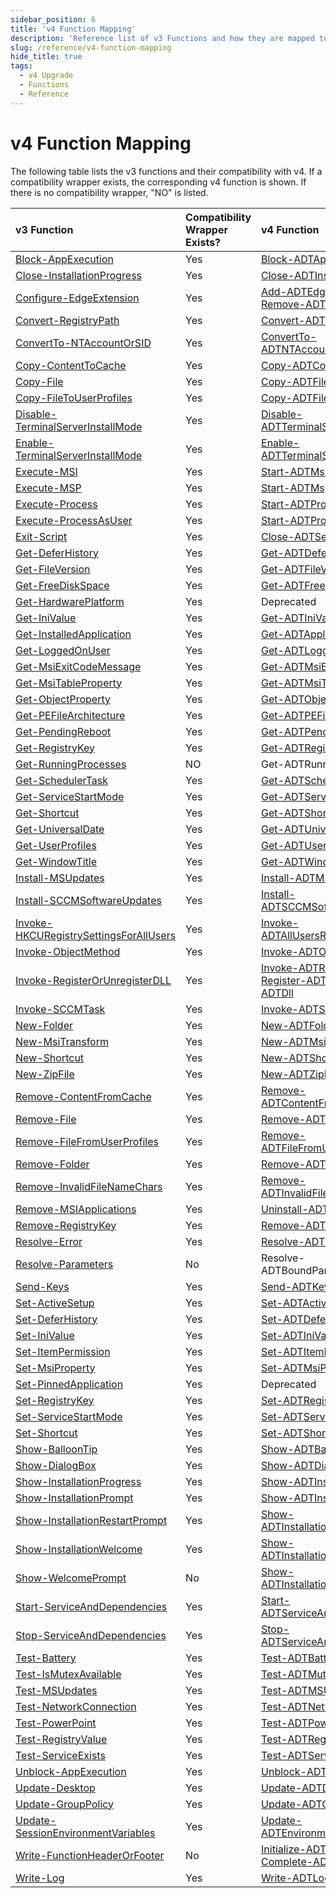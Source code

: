 ```yaml
---
sidebar_position: 6
title: 'v4 Function Mapping'
description: 'Reference list of v3 Functions and how they are mapped to the new v4 functions.'
slug: /reference/v4-function-mapping
hide_title: true
tags:
  - v4 Upgrade
  - Functions
  - Reference
---
```


# v4 Function Mapping

The following table lists the v3 functions and their compatibility with v4. If a compatibility wrapper exists, the corresponding v4 function is shown. If there is no compatibility wrapper, "NO" is listed.

| v3 Function                            | Compatibility Wrapper Exists? | v4 Function                                              |
|:---------------------------------------|:------------------------------|:---------------------------------------------------------|
| [Block-AppExecution](../../versioned_docs/version-3.10.2/reference/functions/Block-AppExecution.mdx)                     | Yes                           | [Block-ADTAppExecution](./functions/Block-ADTAppExecution.mdx)                                    |
| [Close-InstallationProgress](../../versioned_docs/version-3.10.2/reference/functions/Close-InstallationProgress.mdx)             | Yes                           | [Close-ADTInstallationProgress](./functions/Close-ADTInstallationProgress.mdx)                            |
| [Configure-EdgeExtension](../../versioned_docs/version-3.10.2/reference/functions/Configure-EdgeExtension.mdx)                | Yes                           | [Add-ADTEdgeExtension](./functions/Add-ADTEdgeExtension.mdx) / [Remove-ADTEdgeExtension](./functions/Remove-ADTEdgeExtension.mdx)           |
| [Convert-RegistryPath](../../versioned_docs/version-3.10.2/reference/functions/Convert-RegistryPath.mdx)                   | Yes                           | [Convert-ADTRegistryPath](./functions/Convert-ADTRegistryPath.mdx)                                  |
| [ConvertTo-NTAccountOrSID](../../versioned_docs/version-3.10.2/reference/functions/ConvertTo-NTAccountOrSID.mdx)               | Yes                           | [ConvertTo-ADTNTAccountOrSID](./functions/ConvertTo-ADTNTAccountOrSID.mdx)                              |
| [Copy-ContentToCache](../../versioned_docs/version-3.10.2/reference/functions/Copy-ContentToCache.mdx)                    | Yes                           | [Copy-ADTContentToCache](./functions/Copy-ADTContentToCache.mdx)                                   |
| [Copy-File](../../versioned_docs/version-3.10.2/reference/functions/Copy-File.mdx)                              | Yes                           | [Copy-ADTFile](./functions/Copy-ADTFile.mdx)                                             |
| [Copy-FileToUserProfiles](../../versioned_docs/version-3.10.2/reference/functions/Copy-FileToUserProfiles.mdx)                | Yes                           | [Copy-ADTFileToUserProfiles](./functions/Copy-ADTFileToUserProfiles.mdx)                               |
| [Disable-TerminalServerInstallMode](../../versioned_docs/version-3.10.2/reference/functions/Disable-TerminalServerInstallMode.mdx)      | Yes                           | [Disable-ADTTerminalServerInstallMode](./functions/Disable-ADTTerminalServerInstallMode.mdx)                     |
| [Enable-TerminalServerInstallMode](../../versioned_docs/version-3.10.2/reference/functions/Enable-TerminalServerInstallMode.mdx)       | Yes                           | [Enable-ADTTerminalServerInstallMode](./functions/Enable-ADTTerminalServerInstallMode.mdx)                      |
| [Execute-MSI](../../versioned_docs/version-3.10.2/reference/functions/Execute-MSI.mdx)                            | Yes                           | [Start-ADTMsiProcess](./functions/Start-ADTMsiProcess.mdx)                                      |
| [Execute-MSP](../../versioned_docs/version-3.10.2/reference/functions/Execute-MSP.mdx)                            | Yes                           | [Start-ADTMspProcess](./functions/Start-ADTMspProcess.mdx)                                      |
| [Execute-Process](../../versioned_docs/version-3.10.2/reference/functions/Execute-Process.mdx)                        | Yes                           | [Start-ADTProcess](./functions/Start-ADTProcess.mdx)                                         |
| [Execute-ProcessAsUser](../../versioned_docs/version-3.10.2/reference/functions/Execute-ProcessAsUser.mdx)                  | Yes                           | [Start-ADTProcessAsUser](./functions/Start-ADTProcessAsUser.mdx)                                   |
| [Exit-Script](../../versioned_docs/version-3.10.2/reference/functions/Exit-Script.mdx)                            | Yes                           | [Close-ADTSession](./functions/Close-ADTSession.mdx)                                         |
| [Get-DeferHistory](../../versioned_docs/version-3.10.2/reference/functions/Get-DeferHistory.mdx)                      | Yes                           | [Get-ADTDeferHistory](./functions/Get-ADTDeferHistory.mdx)                                      |
| [Get-FileVersion](../../versioned_docs/version-3.10.2/reference/functions/Get-FileVersion.mdx)                       | Yes                           | [Get-ADTFileVersion](./functions/Get-ADTFileVersion.mdx)                                       |
| [Get-FreeDiskSpace](../../versioned_docs/version-3.10.2/reference/functions/Get-FreeDiskSpace.mdx)                     | Yes                           | [Get-ADTFreeDiskSpace](./functions/Get-ADTFreeDiskSpace.mdx)                                     |
| [Get-HardwarePlatform](../../versioned_docs/version-3.10.2/reference/functions/Get-HardwarePlatform.mdx)                   | Yes                           | Deprecated                                               |
| [Get-IniValue](../../versioned_docs/version-3.10.2/reference/functions/Get-IniValue.mdx)                           | Yes                           | [Get-ADTIniValue](./functions/Get-ADTIniValue.mdx)                                          |
| [Get-InstalledApplication](../../versioned_docs/version-3.10.2/reference/functions/Get-InstalledApplication.mdx)               | Yes                           | [Get-ADTApplication](./functions/Get-ADTApplication.mdx)                                       |
| [Get-LoggedOnUser](../../versioned_docs/version-3.10.2/reference/functions/Get-LoggedOnUser.mdx)                       | Yes                           | [Get-ADTLoggedOnUser](./functions/Get-ADTLoggedOnUser.mdx)                                      |
| [Get-MsiExitCodeMessage](../../versioned_docs/version-3.10.2/reference/functions/Get-MsiExitCodeMessage.mdx)                 | Yes                           | [Get-ADTMsiExitCodeMessage](./functions/Get-ADTMsiExitCodeMessage.mdx)                                |
| [Get-MsiTableProperty](../../versioned_docs/version-3.10.2/reference/functions/Get-MsiTableProperty.mdx)                  | Yes                           | [Get-ADTMsiTableProperty](./functions/Get-ADTMsiTableProperty.mdx)                                  |
| [Get-ObjectProperty](../../versioned_docs/version-3.10.2/reference/functions/Get-ObjectProperty.mdx)                     | Yes                           | [Get-ADTObjectProperty](./functions/Get-ADTObjectProperty.mdx)                                    |
| [Get-PEFileArchitecture](../../versioned_docs/version-3.10.2/reference/functions/Get-PEFileArchitecture.mdx)                 | Yes                           | [Get-ADTPEFileArchitecture](./functions/Get-ADTPEFileArchitecture.mdx)                                |
| [Get-PendingReboot](../../versioned_docs/version-3.10.2/reference/functions/Get-PendingReboot.mdx)                      | Yes                           | [Get-ADTPendingReboot](./functions/Get-ADTPendingReboot.mdx)                                     |
| [Get-RegistryKey](../../versioned_docs/version-3.10.2/reference/functions/Get-RegistryKey.mdx)                        | Yes                           | [Get-ADTRegistryKey](./functions/Get-ADTRegistryKey.mdx)                                       |
| [Get-RunningProcesses](../../versioned_docs/version-3.10.2/reference/functions/Get-RunningProcesses.mdx)                   | NO                            | Get-ADTRunningProcesses                                  |
| [Get-SchedulerTask](../../versioned_docs/version-3.10.2/reference/functions/Get-SchedulerTask.mdx)                      | Yes                           | [Get-ADTSchedulerTask](./functions/Get-ADTSchedulerTask.mdx)                                     |
| [Get-ServiceStartMode](../../versioned_docs/version-3.10.2/reference/functions/Get-ServiceStartMode.mdx)                  | Yes                           | [Get-ADTServiceStartMode](./functions/Get-ADTServiceStartMode.mdx)                                  |
| [Get-Shortcut](../../versioned_docs/version-3.10.2/reference/functions/Get-Shortcut.mdx)                           | Yes                           | [Get-ADTShortcut](./functions/Get-ADTShortcut.mdx)                                          |
| [Get-UniversalDate](../../versioned_docs/version-3.10.2/reference/functions/Get-UniversalDate.mdx)                      | Yes                           | [Get-ADTUniversalDate](./functions/Get-ADTUniversalDate.mdx)                                     |
| [Get-UserProfiles](../../versioned_docs/version-3.10.2/reference/functions/Get-UserProfiles.mdx)                       | Yes                           | [Get-ADTUserProfiles](./functions/Get-ADTUserProfiles.mdx)                                      |
| [Get-WindowTitle](../../versioned_docs/version-3.10.2/reference/functions/Get-WindowTitle.mdx)                        | Yes                           | [Get-ADTWindowTitle](./functions/Get-ADTWindowTitle.mdx)                                       |
| [Install-MSUpdates](../../versioned_docs/version-3.10.2/reference/functions/Install-MSUpdates.mdx)                      | Yes                           | [Install-ADTMSUpdates](./functions/Install-ADTMSUpdates.mdx)                                     |
| [Install-SCCMSoftwareUpdates](../../versioned_docs/version-3.10.2/reference/functions/Install-SCCMSoftwareUpdates.mdx)            | Yes                           | [Install-ADTSCCMSoftwareUpdates](./functions/Install-ADTSCCMSoftwareUpdates.mdx)                           |
| [Invoke-HKCURegistrySettingsForAllUsers](../../versioned_docs/version-3.10.2/reference/functions/Invoke-HKCURegistrySettingsForAllUsers.mdx) | Yes                           | [Invoke-ADTAllUsersRegistryAction](./functions/Invoke-ADTAllUsersRegistryAction.mdx)                         |
| [Invoke-ObjectMethod](../../versioned_docs/version-3.10.2/reference/functions/Invoke-ObjectMethod.mdx)                    | Yes                           | [Invoke-ADTObjectMethod](./functions/Invoke-ADTObjectMethod.mdx)                                   |
| [Invoke-RegisterOrUnregisterDLL](../../versioned_docs/version-3.10.2/reference/functions/Invoke-RegisterOrUnregisterDLL.mdx)         | Yes                           | [Invoke-ADTRegSvr32](./functions/Invoke-ADTRegSvr32.mdx) / [Register-ADTDll](./functions/Register-ADTDll.mdx) / [Unregister-ADTDll](./functions/Unregister-ADTDll.mdx) |
| [Invoke-SCCMTask](../../versioned_docs/version-3.10.2/reference/functions/Invoke-SCCMTask.mdx)                        | Yes                           | [Invoke-ADTSCCMTask](./functions/Invoke-ADTSCCMTask.mdx)                                       |
| [New-Folder](../../versioned_docs/version-3.10.2/reference/functions/New-Folder.mdx)                             | Yes                           | [New-ADTFolder](./functions/New-ADTFolder.mdx)                                            |
| [New-MsiTransform](../../versioned_docs/version-3.10.2/reference/functions/New-MsiTransform.mdx)                       | Yes                           | [New-ADTMsiTransform](./functions/New-ADTMsiTransform.mdx)                                      |
| [New-Shortcut](../../versioned_docs/version-3.10.2/reference/functions/New-Shortcut.mdx)                           | Yes                           | [New-ADTShortcut](./functions/New-ADTShortcut.mdx)                                          |
| [New-ZipFile](../../versioned_docs/version-3.10.2/reference/functions/New-ZipFile.mdx)                            | Yes                           | [New-ADTZipFile](./functions/New-ADTZipFile.mdx)                                           |
| [Remove-ContentFromCache](../../versioned_docs/version-3.10.2/reference/functions/Remove-ContentFromCache.mdx)               | Yes                           | [Remove-ADTContentFromCache](./functions/Remove-ADTContentFromCache.mdx)                               |
| [Remove-File](../../versioned_docs/version-3.10.2/reference/functions/Remove-File.mdx)                           | Yes                           | [Remove-ADTFile](./functions/Remove-ADTFile.mdx)                                           |
| [Remove-FileFromUserProfiles](../../versioned_docs/version-3.10.2/reference/functions/Remove-FileFromUserProfiles.mdx)            | Yes                           | [Remove-ADTFileFromUserProfiles](./functions/Remove-ADTFileFromUserProfiles.mdx)                           |
| [Remove-Folder](../../versioned_docs/version-3.10.2/reference/functions/Remove-Folder.mdx)                         | Yes                           | [Remove-ADTFolder](./functions/Remove-ADTFolder.mdx)                                         |
| [Remove-InvalidFileNameChars](../../versioned_docs/version-3.10.2/reference/functions/Remove-InvalidFileNameChars.mdx)            | Yes                           | [Remove-ADTInvalidFileNameChars](./functions/Remove-ADTInvalidFileNameChars.mdx)                           |
| [Remove-MSIApplications](../../versioned_docs/version-3.10.2/reference/functions/Remove-MSIApplications.mdx)                 | Yes                           | [Uninstall-ADTApplication](./functions/Uninstall-ADTApplication.mdx)                                 |
| [Remove-RegistryKey](../../versioned_docs/version-3.10.2/reference/functions/Remove-RegistryKey.mdx)                     | Yes                           | [Remove-ADTRegistryKey](./functions/Remove-ADTRegistryKey.mdx)                                    |
| [Resolve-Error](../../versioned_docs/version-3.10.2/reference/functions/Resolve-Error.mdx)                          | Yes                           | [Resolve-ADTErrorRecord](./functions/Resolve-ADTErrorRecord.mdx)                                   |
| [Resolve-Parameters](../../versioned_docs/version-3.10.2/reference/functions/Resolve-Parameters.mdx)                     | No                            | Resolve-ADTBoundParameters                               |
| [Send-Keys](../../versioned_docs/version-3.10.2/reference/functions/Send-Keys.mdx)                              | Yes                           | [Send-ADTKeys](./functions/Send-ADTKeys.mdx)                                             |
| [Set-ActiveSetup](../../versioned_docs/version-3.10.2/reference/functions/Set-ActiveSetup.mdx)                        | Yes                           | [Set-ADTActiveSetup](./functions/Set-ADTActiveSetup.mdx)                                       |
| [Set-DeferHistory](../../versioned_docs/version-3.10.2/reference/functions/Set-DeferHistory.mdx)                       | Yes                           | [Set-ADTDeferHistory](./functions/Set-ADTDeferHistory.mdx)                                      |
| [Set-IniValue](../../versioned_docs/version-3.10.2/reference/functions/Set-IniValue.mdx)                           | Yes                           | [Set-ADTIniValue](./functions/Set-ADTIniValue.mdx)                                          |
| [Set-ItemPermission](../../versioned_docs/version-3.10.2/reference/functions/Set-ItemPermission.mdx)                     | Yes                           | [Set-ADTItemPermission](./functions/Set-ADTItemPermission.mdx)                                    |
| [Set-MsiProperty](../../versioned_docs/version-3.10.2/reference/functions/Set-MsiProperty.mdx)                        | Yes                           | [Set-ADTMsiProperty](./functions/Set-ADTMsiProperty.mdx)                                       |
| [Set-PinnedApplication](../../versioned_docs/version-3.10.2/reference/functions/Set-PinnedApplication.mdx)                  | Yes                           | Deprecated                                               |
| [Set-RegistryKey](../../versioned_docs/version-3.10.2/reference/functions/Set-RegistryKey.mdx)                        | Yes                           | [Set-ADTRegistryKey](./functions/Set-ADTRegistryKey.mdx)                                       |
| [Set-ServiceStartMode](../../versioned_docs/version-3.10.2/reference/functions/Set-ServiceStartMode.mdx)                  | Yes                           | [Set-ADTServiceStartMode](./functions/Set-ADTServiceStartMode.mdx)                                  |
| [Set-Shortcut](../../versioned_docs/version-3.10.2/reference/functions/Set-Shortcut.mdx)                           | Yes                           | [Set-ADTShortcut](./functions/Set-ADTShortcut.mdx)                                          |
| [Show-BalloonTip](../../versioned_docs/version-3.10.2/reference/functions/Show-BalloonTip.mdx)                        | Yes                           | [Show-ADTBalloonTip](./functions/Show-ADTBalloonTip.mdx)                                       |
| [Show-DialogBox](../../versioned_docs/version-3.10.2/reference/functions/Show-DialogBox.mdx)                         | Yes                           | [Show-ADTDialogBox](./functions/Show-ADTDialogBox.mdx)                                        |
| [Show-InstallationProgress](../../versioned_docs/version-3.10.2/reference/functions/Show-InstallationProgress.mdx)              | Yes                           | [Show-ADTInstallationProgress](./functions/Show-ADTInstallationProgress.mdx)                             |
| [Show-InstallationPrompt](../../versioned_docs/version-3.10.2/reference/functions/Show-InstallationPrompt.mdx)                | Yes                           | [Show-ADTInstallationPrompt](./functions/Show-ADTInstallationPrompt.mdx)                                |
| [Show-InstallationRestartPrompt](../../versioned_docs/version-3.10.2/reference/functions/Show-InstallationRestartPrompt.mdx)         | Yes                           | [Show-ADTInstallationRestartPrompt](./functions/Show-ADTInstallationRestartPrompt.mdx)                        |
| [Show-InstallationWelcome](../../versioned_docs/version-3.10.2/reference/functions/Show-InstallationWelcome.mdx)               | Yes                           | [Show-ADTInstallationWelcome](./functions/Show-ADTInstallationWelcome.mdx)                              |
| [Show-WelcomePrompt](../../versioned_docs/version-3.10.2/reference/functions/Show-WelcomePrompt.mdx)                     | No                            | [Show-ADTInstallationWelcome](./functions/Show-ADTInstallationWelcome.mdx)                              |
| [Start-ServiceAndDependencies](../../versioned_docs/version-3.10.2/reference/functions/Start-ServiceAndDependencies.mdx)           | Yes                           | [Start-ADTServiceAndDependencies](./functions/Start-ADTServiceAndDependencies.mdx)                          |
| [Stop-ServiceAndDependencies](../../versioned_docs/version-3.10.2/reference/functions/Stop-ServiceAndDependencies.mdx)            | Yes                           | [Stop-ADTServiceAndDependencies](./functions/Stop-ADTServiceAndDependencies.mdx)                           |
| [Test-Battery](../../versioned_docs/version-3.10.2/reference/functions/Test-Battery.mdx)                           | Yes                           | [Test-ADTBattery](./functions/Test-ADTBattery.mdx)                                          |
| [Test-IsMutexAvailable](../../versioned_docs/version-3.10.2/reference/functions/Test-IsMutexAvailable.mdx)                  | Yes                           | [Test-ADTMutexAvailability](./functions/Test-ADTMutexAvailability.mdx)                                |
| [Test-MSUpdates](../../versioned_docs/version-3.10.2/reference/functions/Test-MSUpdates.mdx)                         | Yes                           | [Test-ADTMSUpdates](./functions/Test-ADTMSUpdates.mdx)                                        |
| [Test-NetworkConnection](../../versioned_docs/version-3.10.2/reference/functions/Test-NetworkConnection.mdx)                 | Yes                           | [Test-ADTNetworkConnection](./functions/Test-ADTNetworkConnection.mdx)                                 |
| [Test-PowerPoint](../../versioned_docs/version-3.10.2/reference/functions/Test-PowerPoint.mdx)                        | Yes                           | [Test-ADTPowerPoint](./functions/Test-ADTPowerPoint.mdx)                                       |
| [Test-RegistryValue](../../versioned_docs/version-3.10.2/reference/functions/Test-RegistryValue.mdx)                    | Yes                           | [Test-ADTRegistryValue](./functions/Test-ADTRegistryValue.mdx)                                    |
| [Test-ServiceExists](../../versioned_docs/version-3.10.2/reference/functions/Test-ServiceExists.mdx)                     | Yes                           | [Test-ADTServiceExists](./functions/Test-ADTServiceExists.mdx)                                    |
| [Unblock-AppExecution](../../versioned_docs/version-3.10.2/reference/functions/Unblock-AppExecution.mdx)                   | Yes                           | [Unblock-ADTAppExecution](./functions/Unblock-ADTAppExecution.mdx)                                  |
| [Update-Desktop](../../versioned_docs/version-3.10.2/reference/functions/Update-Desktop.mdx)                          | Yes                           | [Update-ADTDesktop](./functions/Update-ADTDesktop.mdx)                                        |
| [Update-GroupPolicy](../../versioned_docs/version-3.10.2/reference/functions/Update-GroupPolicy.mdx)                     | Yes                           | [Update-ADTGroupPolicy](./functions/Update-ADTGroupPolicy.mdx)                                    |
| [Update-SessionEnvironmentVariables](../../versioned_docs/version-3.10.2/reference/functions/Update-SessionEnvironmentVariables.mdx)     | Yes                           | [Update-ADTEnvironmentPsProvider](./functions/Update-ADTEnvironmentPsProvider.mdx)                          |
| [Write-FunctionHeaderOrFooter](../../versioned_docs/version-3.10.2/reference/functions/Write-FunctionHeaderOrFooter.mdx)           | No                            | [Initialize-ADTFunction](./functions/Initialize-ADTFunction.mdx) / [Complete-ADTFunction](./functions/Complete-ADTFunction.mdx)            |
| [Write-Log](../../versioned_docs/version-3.10.2/reference/functions/Write-Log.mdx)                              | Yes                           | [Write-ADTLogEntry](./functions/Write-ADTLogEntry.mdx)                                        |

